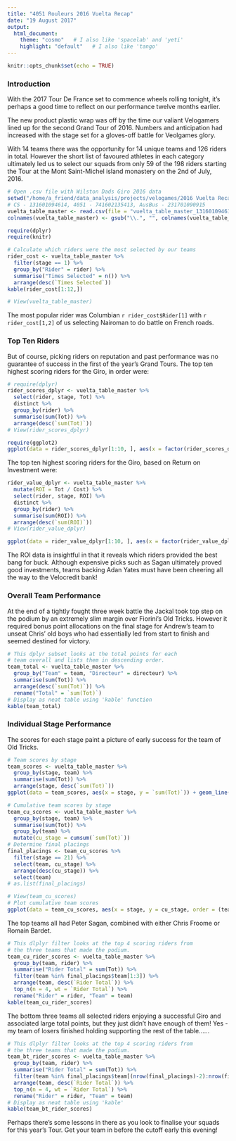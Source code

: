 ```yaml
---
title: "4051 Rouleurs 2016 Vuelta Recap"
date: "19 August 2017"
output: 
  html_document:
    theme: "cosmo"   # I also like 'spacelab' and 'yeti'
    highlight: "default"   # I also like 'tango'
---
```


```r
knitr::opts_chunk$set(echo = TRUE)
```

### Introduction

With the 2017 Tour De France set to commence wheels rolling tonight, it's perhaps a good time to reflect on our performance twelve months earlier. 

The new product plastic wrap was off by the time our valiant Velogamers lined up for the second Grand Tour of 2016. Numbers and anticipation had increased with the stage set for a gloves-off battle for Veolgames glory. 

With 14 teams there was the opportunity for 14 unique teams and 126 riders in total. However the short list of favoured athletes in each category ultimately led us to select our squads from only 59 of the 198 riders starting the Tour at the Mont Saint-Michel island monastery on the 2nd of July, 2016.

```r

# Open .csv file with Wilston Dads Giro 2016 data
setwd("/home/a_friend/data_analysis/projects/velogames/2016 Vuelta Recap/")
# CS - 131601094614, 4051 - 741602135413, AusBus - 231701090915
vuelta_table_master <- read.csv(file = "vuelta_table_master_131601094614.csv", sep = ",")
colnames(vuelta_table_master) <- gsub("\\.", "", colnames(vuelta_table_master))

require(dplyr)
require(knitr)

# Calculate which riders were the most selected by our teams
rider_cost <- vuelta_table_master %>% 
  filter(stage == 1) %>% 
  group_by("Rider" = rider) %>% 
  summarise("Times Selected" = n()) %>% 
  arrange(desc(`Times Selected`))
kable(rider_cost[1:12,])

# View(vuelta_table_master)
```

The most popular rider was Columbian `r rider_cost$Rider[1]` with `r rider_cost[1,2]` of us selecting Nairoman to do battle on French roads.

### Top Ten Riders

But of course, picking riders on reputation and past performance was no guarantee of success in the first of the year's Grand Tours. The top ten highest scoring riders for the Giro, in order were:

```r

# require(dplyr)
rider_scores_dplyr <- vuelta_table_master %>% 
  select(rider, stage, Tot) %>% 
  distinct %>% 
  group_by(rider) %>% 
  summarise(sum(Tot)) %>% 
  arrange(desc(`sum(Tot)`))
# View(rider_scores_dplyr)

require(ggplot2)
ggplot(data = rider_scores_dplyr[1:10, ], aes(x = factor(rider_scores_dplyr$rider[1:10]), y = rider_scores_dplyr$`sum(Tot)`[1:10])) + geom_bar(stat = "identity", fill = "pink") + scale_x_discrete(limits = rider_scores_dplyr$rider[1:10]) + xlab("Rider") + ylab("Score") + theme(axis.text.x = element_text(angle = 60, hjust = 1))


```


The top ten highest scoring riders for the Giro, based on Return on Investment were:

``` r

rider_value_dplyr <- vuelta_table_master %>% 
  mutate(ROI = Tot / Cost) %>% 
  select(rider, stage, ROI) %>% 
  distinct %>% 
  group_by(rider) %>% 
  summarise(sum(ROI)) %>% 
  arrange(desc(`sum(ROI)`))
# View(rider_value_dplyr)

ggplot(data = rider_value_dplyr[1:10, ], aes(x = factor(rider_value_dplyr$rider[1:10]), y = rider_value_dplyr$`sum(ROI)`[1:10])) + geom_bar(stat = "identity", fill = "blue") + scale_x_discrete(limits = rider_value_dplyr$rider[1:10]) + xlab("Rider") + ylab("ROI") + theme(axis.text.x = element_text(angle = 60, hjust = 1))

```

The ROI data is insightful in that it reveals which riders provided the best bang for buck. Although expensive picks such as Sagan ultimately proved good investments, teams backing Adan Yates must have been cheering all the way to the Velocredit bank!


### Overall Team Performance

At the end of a tightly fought three week battle the Jackal took top step on the podium by an extremely slim margin over Fiorini's Old Tricks. However it required bonus point allocations on the final stage for Andrew's team to unseat Chris' old boys who had essentially led from start to finish and seemed destined for victory.

``` r
# This dplyr subset looks at the total points for each
# team overall and lists them in descending order.
team_total <- vuelta_table_master %>% 
  group_by("Team" = team, "Directeur" = directeur) %>% 
  summarise(sum(Tot)) %>% 
  arrange(desc(`sum(Tot)`)) %>% 
  rename("Total" = `sum(Tot)`)
# Display as neat table using 'kable' function
kable(team_total)

```


### Individual Stage Performance

The scores for each stage paint a picture of early success for the team of Old Tricks.

``` r

# Team scores by stage
team_scores <- vuelta_table_master %>% 
  group_by(stage, team) %>% 
  summarise(sum(Tot)) %>% 
  arrange(stage, desc(`sum(Tot)`))
ggplot(data = team_scores, aes(x = stage, y = `sum(Tot)`)) + geom_line(aes(colour = team), size = 1.2) + labs(title ="Stage Score", x = "Stage", y = "Points") + theme(legend.position = "bottom")

# Cumulative team scores by stage
team_cu_scores <- vuelta_table_master %>% 
  group_by(stage, team) %>% 
  summarise(sum(Tot)) %>% 
  group_by(team) %>%
  mutate(cu_stage = cumsum(`sum(Tot)`))
# Determine final placings
final_placings <- team_cu_scores %>%
  filter(stage == 21) %>%
  select(team, cu_stage) %>%
  arrange(desc(cu_stage)) %>%
  select(team)
# as.list(final_placings)

# View(team_cu_scores)
# Plot cumulative team scores
ggplot(data = team_cu_scores, aes(x = stage, y = cu_stage, order = (team_cu_scores$team))) + geom_line(aes(colour = team), size = 1.2) + labs(title ="Cumulative Score", x = "Stage", y = "Points") + theme(legend.position = "bottom")

```

The top teams all had Peter Sagan, combined with either Chris Froome or Romain Bardet. 

``` r
# This dlplyr filter looks at the top 4 scoring riders from
# the three teams that made the podium.
team_cu_rider_scores <- vuelta_table_master %>% 
  group_by(team, rider) %>% 
  summarise("Rider Total" = sum(Tot)) %>% 
  filter(team %in% final_placings$team[1:3]) %>% 
  arrange(team, desc(`Rider Total`)) %>% 
  top_n(n = 4, wt = `Rider Total`) %>% 
  rename("Rider" = rider, "Team" = team)
kable(team_cu_rider_scores)

```


The bottom three teams all selected riders enjoying a successful Giro and associated large total points, but they just didn't have enough of them! Yes - my team of losers finished holding supporting the rest of the table......

``` r
# This dlplyr filter looks at the top 4 scoring riders from
# the three teams that made the podium.
team_bt_rider_scores <- vuelta_table_master %>% 
  group_by(team, rider) %>% 
  summarise("Rider Total" = sum(Tot)) %>% 
  filter(team %in% final_placings$team[(nrow(final_placings)-2):nrow(final_placings)]) %>% 
  arrange(team, desc(`Rider Total`)) %>% 
  top_n(n = 4, wt = `Rider Total`) %>% 
  rename("Rider" = rider, "Team" = team)
# Display as neat table using 'kable'
kable(team_bt_rider_scores)

````


Perhaps there's some lessons in there as you look to finalise your squads for this year's Tour. Get your team in before the cutoff early this evening!

